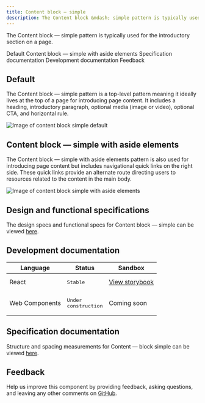 ```yaml
---
title: Content block – simple
description: The Content block &mdash; simple pattern is typically used for the introductory section on a page.
---
```


<PageDescription>

The Content block &mdash; simple pattern is typically used for the introductory section on a page.

</PageDescription>

<AnchorLinks>

<AnchorLink>Default</AnchorLink>
<AnchorLink>Content block &mdash; simple with aside elements</AnchorLink>
<AnchorLink>Specification documentation</AnchorLink>
<AnchorLink>Development documentation</AnchorLink>
<AnchorLink>Feedback</AnchorLink>

</AnchorLinks>

## Default

The Content block &mdash; simple pattern is a top-level pattern meaning it ideally lives at the top of a page for introducing page content. It includes a heading, introductory paragraph, optional media (image or video), optional CTA, and horizontal rule.

![Image of content block simple default](../../images/pattern/content-block-simple/default.jpg)

## Content block  &mdash; simple with aside elements
The Content block &mdash; simple with aside elements pattern is also used for introducing page content but includes navigational quick links on the right side. These quick links provide an alternate route directing users to resources related to the content in the main body.

![Image of content block simple with aside elements](../../images/pattern/content-block-simple/with-aside-element.jpg)

## Design and functional specifications

The design specs and functional specs for Content block &mdash; simple can be viewed [here](https://ibm.box.com/s/26ze6is6ff50nohlx5v28fubkh2w2f2x).

## Development documentation

| Language      | Status        | Sandbox                                                                              |
| ------------- | -----------   | ------------------------------------------------------------------------             |
| React         | <div><span class="bx--tag bx--tag--green"><pre>Stable</pre></span></div>        | <a href="https://ibmdotcom-react.mybluemix.net/?path=/story/patterns-blocks-contentblocksimple--default" target="_blank">View storybook</a>     |
| Web Components       | <div><span class="bx--tag bx--tag--cool-gray"><pre>Under construction</pre></span></div>  | Coming soon |


## Specification documentation

Structure and spacing measurements for Content &mdash; block simple can be viewed <a href="https://ibm.box.com/s/26ze6is6ff50nohlx5v28fubkh2w2f2x" target="_blank">here</a>.


## Feedback

Help us improve this component by providing feedback, asking questions, and leaving any other comments on <a href="https://github.com/carbon-design-system/ibm-dotcom-library" target="_blank">GitHub</a>.
